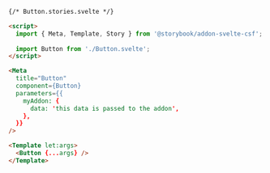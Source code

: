 ```html
{/* Button.stories.svelte */}

<script>
  import { Meta, Template, Story } from '@storybook/addon-svelte-csf';
  
  import Button from './Button.svelte';
</script>

<Meta
  title="Button"
  component={Button}
  parameters={{
    myAddon: {
      data: 'this data is passed to the addon',
    },
  }}
/>

<Template let:args>
  <Button {...args} />
</Template>
```